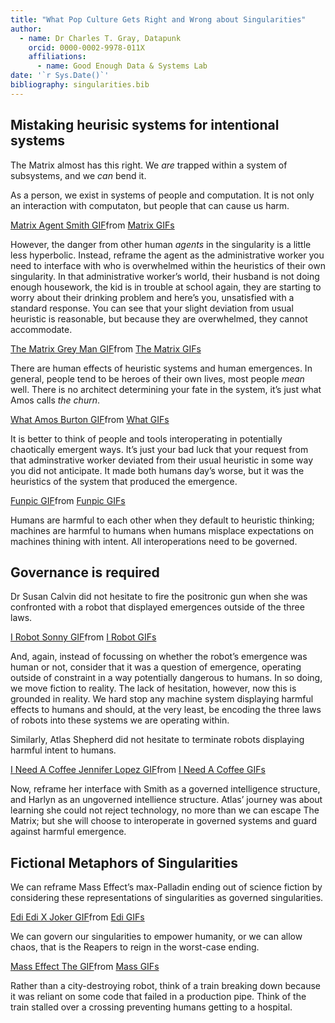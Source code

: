 ```yaml
---
title: "What Pop Culture Gets Right and Wrong about Singularities" 
author: 
  - name: Dr Charles T. Gray, Datapunk
    orcid: 0000-0002-9978-011X
    affiliations:
      - name: Good Enough Data & Systems Lab
date: '`r Sys.Date()`'
bibliography: singularities.bib
---
```



## Mistaking heurisic systems for intentional systems

The Matrix almost has this right. We *are* trapped within a system of subsystems, and we *can* bend it.

As a person, we exist in systems of people and computation. It is not only an interaction with computaton, but people that can cause us harm.

<div class="tenor-gif-embed" data-postid="23935709" data-share-method="host" data-aspect-ratio="1.60804"><a href="https://tenor.com/view/matrix-agent-smith-gif-23935709">Matrix Agent Smith GIF</a>from <a href="https://tenor.com/search/matrix-gifs">Matrix GIFs</a></div> <script type="text/javascript" async src="https://tenor.com/embed.js"></script>

However, the danger from other human _agents_ in the singularity is a little less hyperbolic. Instead, reframe the agent as the administrative worker you need to interface with who is overwhelmed within the heuristics of their own singularity. In that administrative worker's world, their husband is not doing enough housework, the kid is in trouble at school again, they are starting  to worry about their drinking problem and here's you, unsatisfied with a standard response. You can see that your slight deviation from usual heuristic is reasonable, but because they are overwhelmed, they cannot accommodate. 


<div class="tenor-gif-embed" data-postid="1409213512581635030" data-share-method="host" data-aspect-ratio="1.82927"><a href="https://tenor.com/view/the-matrix-grey-man-monitors-mivie-scene-gif-1409213512581635030">The Matrix Grey Man GIF</a>from <a href="https://tenor.com/search/the+matrix-gifs">The Matrix GIFs</a></div> <script type="text/javascript" async src="https://tenor.com/embed.js"></script>

There are human effects of heuristic systems and human emergences. In general, people tend to be heroes of their own lives, most people *mean* well. There is no architect determining your fate in the system, it's just what Amos calls *the churn*.

<div class="tenor-gif-embed" data-postid="19592127" data-share-method="host" data-aspect-ratio="1.78771" data-width="100%"><a href="https://tenor.com/view/what-amos-burton-the-expanse-what-did-you-say-what-do-you-want-gif-19592127">What Amos Burton GIF</a>from <a href="https://tenor.com/search/what-gifs">What GIFs</a></div> <script type="text/javascript" async src="https://tenor.com/embed.js"></script>

It is better to think of people and tools interoperating in potentially chaotically emergent ways. It's just your bad luck that your request from that adminstrative worker deviated from their usual heuristic in some way you did not anticipate. It made both humans day's worse, but it was the heuristics of the system that produced the emergence. 

<div class="tenor-gif-embed" data-postid="6132932" data-share-method="host" data-aspect-ratio="1" data-width="100%"><a href="https://tenor.com/view/funpic-gif-6132932">Funpic GIF</a>from <a href="https://tenor.com/search/funpic-gifs">Funpic GIFs</a></div> <script type="text/javascript" async src="https://tenor.com/embed.js"></script>

Humans are harmful to each other when they default to heuristic thinking; machines are harmful to humans when humans misplace expectations on machines thining with intent. All interoperations need to be governed.

## Governance is required

Dr Susan Calvin did not hesitate to fire the positronic gun when she was confronted with a robot that displayed emergences outside of the three laws. 

<div class="tenor-gif-embed" data-postid="25954630" data-share-method="host" data-aspect-ratio="1.78771" data-width="100%"><a href="https://tenor.com/view/i-robot-sonny-hiding-subterfuge-gif-25954630">I Robot Sonny GIF</a>from <a href="https://tenor.com/search/i+robot-gifs">I Robot GIFs</a></div> <script type="text/javascript" async src="https://tenor.com/embed.js"></script>

And, again, instead of focussing on whether the robot's emergence was human or not, consider that it was a question of emergence, operating outside of constraint in a way potentially dangerous to humans. In so doing, we move fiction to reality. The lack of hesitation, however, now this is grounded in reality. We hard stop any machine system displaying harmful effects to humans and should, at the very least, be encoding the three laws of robots into these systems we are operating within. 

Similarly, Atlas Shepherd did not hesitate to terminate robots displaying harmful intent to humans. 

<div class="tenor-gif-embed" data-postid="12652459803385601660" data-share-method="host" data-aspect-ratio="1" data-width="100%"><a href="https://tenor.com/view/i-need-a-coffee-jennifer-lopez-atlas-i-have-to-drink-coffee-atlas-shepherd-gif-12652459803385601660">I Need A Coffee Jennifer Lopez GIF</a>from <a href="https://tenor.com/search/i+need+a+coffee-gifs">I Need A Coffee GIFs</a></div> <script type="text/javascript" async src="https://tenor.com/embed.js"></script>

Now, reframe her interface with Smith as a governed intelligence structure, and Harlyn as an ungoverned intellience structure. Atlas' journey was about learning she could not reject technology, no more than we can escape The Matrix; but she will choose to interoperate in governed systems and guard against harmful emergence. 

## Fictional Metaphors of Singularities

We can reframe Mass Effect's max-Palladin ending out of science fiction by considering these representations of singularities as governed singularities.

<div class="tenor-gif-embed" data-postid="4923291999763237662" data-share-method="host" data-aspect-ratio="1.33333" data-width="100%"><a href="https://tenor.com/view/edi-edi-x-joker-mass-effect-mass-effect-legendary-edition-mass-effect-3-gif-4923291999763237662">Edi Edi X Joker GIF</a>from <a href="https://tenor.com/search/edi-gifs">Edi GIFs</a></div> <script type="text/javascript" async src="https://tenor.com/embed.js"></script>

We can govern our singularities to empower humanity, or we can allow chaos, that is the Reapers to reign in the worst-case ending. 

<div class="tenor-gif-embed" data-postid="12242566" data-share-method="host" data-aspect-ratio="1.77778" data-width="100%"><a href="https://tenor.com/view/mass-effect-the-reapers-chaotic-destruction-gif-12242566">Mass Effect The GIF</a>from <a href="https://tenor.com/search/mass-gifs">Mass GIFs</a></div> <script type="text/javascript" async src="https://tenor.com/embed.js"></script>

Rather than a city-destroying robot, think of a train breaking down because it was reliant on some code that failed in a production pipe. Think of the train stalled over a crossing preventing humans getting to a hospital. 





